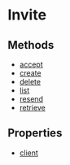 
# Invite

## Methods

- [accept](../../Invite/methods/js_sdk.admin.Invite.accept/page.mdx)
- [create](../../Invite/methods/js_sdk.admin.Invite.create/page.mdx)
- [delete](../../Invite/methods/js_sdk.admin.Invite.delete/page.mdx)
- [list](../../Invite/methods/js_sdk.admin.Invite.list/page.mdx)
- [resend](../../Invite/methods/js_sdk.admin.Invite.resend/page.mdx)
- [retrieve](../../Invite/methods/js_sdk.admin.Invite.retrieve/page.mdx)

## Properties

- [client](../../Invite/properties/js_sdk.admin.Invite.client/page.mdx)
